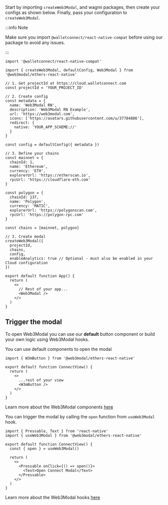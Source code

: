 
Start by importing `createWeb3Modal`, and wagmi packages, then create your configs as shown below.
Finally, pass your configuration to `createWeb3Modal`.

:::info Note

Make sure you import `@walletconnect/react-native-compat` before using our package to avoid any issues.

:::

```tsx
import '@walletconnect/react-native-compat'

import { createWeb3Modal, defaultConfig, Web3Modal } from '@web3modal/ethers-react-native'

// 1. Get projectId at https://cloud.walletconnect.com
const projectId = 'YOUR_PROJECT_ID'

// 2. Create config
const metadata = {
  name: 'Web3Modal RN',
  description: 'Web3Modal RN Example',
  url: 'https://web3modal.com',
  icons: ['https://avatars.githubusercontent.com/u/37784886'],
  redirect: {
    native: 'YOUR_APP_SCHEME://'
  }
}

const config = defaultConfig({ metadata })

// 3. Define your chains
const mainnet = {
  chainId: 1,
  name: 'Ethereum',
  currency: 'ETH',
  explorerUrl: 'https://etherscan.io',
  rpcUrl: 'https://cloudflare-eth.com'
}

const polygon = {
  chainId: 137,
  name: 'Polygon',
  currency: 'MATIC',
  explorerUrl: 'https://polygonscan.com',
  rpcUrl: 'https://polygon-rpc.com'
}

const chains = [mainnet, polygon]

// 3. Create modal
createWeb3Modal({
  projectId,
  chains,
  config,
  enableAnalytics: true // Optional - must also be enabled in your Cloud configuration
})

export default function App() {
  return (
    <>
      // Rest of your app...
      <Web3Modal />
    </>
  )
}
```

## Trigger the modal

To open Web3Modal you can use our **default** button component or build your own logic using Web3Modal hooks.

<Tabs>
<TabItem value="components" label="Components">
You can use default components to open the modal

```tsx
import { W3mButton } from '@web3modal/ethers-react-native'

export default function ConnectView() {
  return (
    <>
      ...rest of your view
      <W3mButton />
    </>
  )
}
```

Learn more about the Web3Modal components [here](../../components.mdx)

</TabItem>
<TabItem value="hooks" label="Hooks">

You can trigger the modal by calling the `open` function from `useWeb3Modal` hook.

```tsx
import { Pressable, Text } from 'react-native'
import { useWeb3Modal } from '@web3modal/ethers-react-native'

export default function ConnectView() {
  const { open } = useWeb3Modal()

  return (
    <>
      <Pressable onClick={() => open()}>
        <Text>Open Connect Modal</Text>
      </Pressable>
    </>
  )
}
```

Learn more about the Web3Modal hooks [here](../../hooks.mdx)

</TabItem>
</Tabs>
